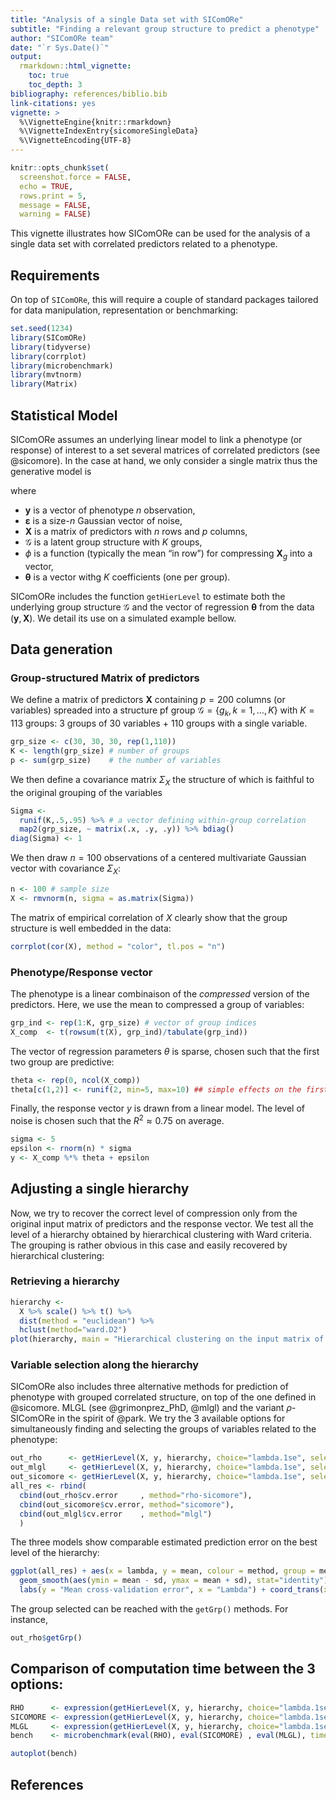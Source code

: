```yaml
---
title: "Analysis of a single Data set with SIComORe"
subtitle: "Finding a relevant group structure to predict a phenotype"
author: "SIComORe team"
date: "`r Sys.Date()`"
output:
  rmarkdown::html_vignette:
    toc: true
    toc_depth: 3
bibliography: references/biblio.bib
link-citations: yes
vignette: >
  %\VignetteEngine{knitr::rmarkdown}
  %\VignetteIndexEntry{sicomoreSingleData}
  %\VignetteEncoding{UTF-8}
---
```


```r
knitr::opts_chunk$set(
  screenshot.force = FALSE, 
  echo = TRUE,
  rows.print = 5,
  message = FALSE, 
  warning = FALSE)
```


This vignette illustrates how SIComORe can be used for the analysis of a single data set with correlated predictors related to a phenotype. 

## Requirements

On top of `SIComORe`, this will require a couple of standard packages tailored for data manipulation, representation or benchmarking:

```r
set.seed(1234)
library(SIComORe)
library(tidyverse)
library(corrplot)
library(microbenchmark)
library(mvtnorm)
library(Matrix)
```

## Statistical Model

SIComORe assumes an underlying linear model to link a phenotype (or response) of interest to a set several matrices of correlated predictors (see @sicomore). In the case at hand, we only consider a single matrix thus the generative model is

\begin{equation*}
  \mathbf{y} = \sum_{g \in \mathcal{G}} \phi( \mathbf{X}_{g}) \boldsymbol\theta_g + \boldsymbol\varepsilon, \qquad \boldsymbol\varepsilon \sim \mathcal{N}(\mathbf{0}_n, \mathbf{I}_n \sigma^2),
\end{equation*}
where

  - $\mathbf{y}$ is a vector of phenotype $n$ observation,
  - $\boldsymbol\varepsilon$ is a size-$n$ Gaussian vector of noise,
  - $\mathbf{X}$ is a matrix of predictors with $n$ rows and $p$ columns,
  - $\mathcal{G}$ is a latent group structure with $K$ groups,
  - $\phi$ is a function (typically the mean "in row") for compressing $\mathbf{X}_g$ into a vector,
  - $\boldsymbol\theta$ is a vector withg $K$ coefficients (one per group).
  
SIComORe includes the function `getHierLevel` to estimate both the underlying group structure $\mathcal{G}$ and the vector of regression $\boldsymbol\theta$ from the data $(\mathbf{y},\mathbf{X})$. We detail its use on a simulated example bellow.

## Data generation

### Group-structured Matrix of predictors

We define a matrix of predictors $\mathbf{X}$ containing $p = 200$ columns (or variables) spreaded into a structure pf group $\mathcal{G} = \{g_k,k=1,\dots,K\}$ with $K = 113$ groups: 3 groups of 30 variables + 110 groups with a single variable.

```r
grp_size <- c(30, 30, 30, rep(1,110))
K <- length(grp_size) # number of groups 
p <- sum(grp_size)    # the number of variables
```

We then define a covariance matrix $\Sigma_X$ the structure of which is faithful to the original grouping of the variables
```r
Sigma <- 
  runif(K,.5,.95) %>% # a vector defining within-group correlation
  map2(grp_size, ~ matrix(.x, .y, .y)) %>% bdiag()
diag(Sigma) <- 1
```

We then draw $n = 100$ observations of a centered multivariate Gaussian vector with covariance $\Sigma_X$:

```r
n <- 100 # sample size
X <- rmvnorm(n, sigma = as.matrix(Sigma))
```

The matrix of empirical correlation of $X$ clearly show that the group structure is well embedded in the data:

```r
corrplot(cor(X), method = "color", tl.pos = "n")
```

### Phenotype/Response vector 

The phenotype is a linear combinaison of the *compressed* version of the predictors. Here, we use the mean to compressed a group of variables:

```r
grp_ind <- rep(1:K, grp_size) # vector of group indices
X_comp  <- t(rowsum(t(X), grp_ind)/tabulate(grp_ind))
```

The vector of regression parameters $\theta$ is sparse, chosen such that the first two group are predictive:

```r
theta <- rep(0, ncol(X_comp))
theta[c(1,2)] <- runif(2, min=5, max=10) ## simple effects on the first two groups
```

Finally, the response vector $y$ is drawn from a linear model. The level of noise is chosen such that the $R^2\approx 0.75$ on average.

```r
sigma <- 5
epsilon <- rnorm(n) * sigma
y <- X_comp %*% theta + epsilon
```

## Adjusting a single hierarchy

Now, we try to recover the correct level of compression only from the original input matrix of predictors and the response vector. We test all the level of a hierarchy obtained by hierarchical clustering with Ward criteria. The grouping is rather obvious in this case and easily recovered by hierarchical clustering:

### Retrieving a hierarchy 

```r
hierarchy <- 
  X %>% scale() %>% t() %>% 
  dist(method = "euclidean") %>% 
  hclust(method="ward.D2")
plot(hierarchy, main = "Hierarchical clustering on the input matrix of predictors")
```

### Variable selection along the hierarchy

SIComORe also includes three alternative methods for prediction of phenotype with grouped correlated structure, on top of the one defined in @sicomore. MLGL (see @grimonprez_PhD, @mlgl) and the variant $\rho$-SIComORe in the spirit of @park. We try the 3 available options for simultaneously finding and selecting the groups of variables related to the phenotype:

```r
out_rho      <- getHierLevel(X, y, hierarchy, choice="lambda.1se", selection="rho-sicomore", mc.cores=NULL)
out_mlgl     <- getHierLevel(X, y, hierarchy, choice="lambda.1se", selection="mlgl"        , mc.cores=NULL)
out_sicomore <- getHierLevel(X, y, hierarchy, choice="lambda.1se", selection="sicomore"    , mc.cores=NULL)
all_res <- rbind(
  cbind(out_rho$cv.error     , method="rho-sicomore"),
  cbind(out_sicomore$cv.error, method="sicomore"),
  cbind(out_mlgl$cv.error    , method="mlgl")
  )
```

The three models show comparable estimated prediction error on the best level of the hierarchy:

```r
ggplot(all_res) + aes(x = lambda, y = mean, colour = method, group = method) + 
  geom_smooth(aes(ymin = mean - sd, ymax = mean + sd), stat="identity") + 
  labs(y = "Mean cross-validation error", x = "Lambda") + coord_trans(x = "log")
```

The group selected can be reached with the `getGrp()` methods. For instance, 

```r
out_rho$getGrp()
```

## Comparison of computation time between the 3 options:

```r
RHO      <- expression(getHierLevel(X, y, hierarchy, choice="lambda.1se", selection="rho-sicomore", mc.cores=NULL))
SICOMORE <- expression(getHierLevel(X, y, hierarchy, choice="lambda.1se", selection="sicomore"    , mc.cores=NULL))
MLGL     <- expression(getHierLevel(X, y, hierarchy, choice="lambda.1se", selection="mlgl"        , mc.cores=NULL))
bench    <- microbenchmark(eval(RHO), eval(SICOMORE) , eval(MLGL), times = 4)
```

```r
autoplot(bench)
```

## References
